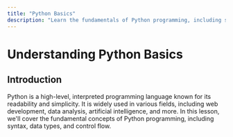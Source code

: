 ```yaml
---
title: "Python Basics"
description: "Learn the fundamentals of Python programming, including syntax, data types, and control flow."
---
```

# Understanding Python Basics
## Introduction
Python is a high-level, interpreted programming language known for its readability and simplicity. It is widely used in various fields, including web development, data analysis, artificial intelligence, and more. In this lesson, we'll cover the fundamental concepts of Python programming, including syntax, data types, and control flow.